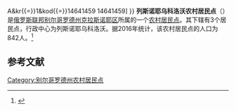 {{Infobox Settlement
| official_name = 列斯诺耶乌科洛沃农村居民点
| native_name = Лесноуколовское сельское поселение
| settlement_type = [[农村居民点|农村居民点]]
| subdivision_type = [[国家|国家]]
| subdivision_type1 = [[州_(俄罗斯)|州]]
| subdivision_type2 = [[区_(苏联)|区]]
| subdivision_name = {{RUS}}
| subdivision_name1 = [[别尔哥罗德州|别尔哥罗德州]]
| subdivision_name2 = [[克拉斯诺耶区|克拉斯诺耶区]]
| seat_type = 行政中心
| seat = 列斯诺耶乌科洛沃
| population_as_of=2016
| population_footnotes = <ref name=stat />
| population_total = 842
| coordinates_display = inline,title
| latd = 50 | latm = 54 | lats = 45 | latNS = N
| longd = 38 | longm = 50 | longs = 16 | longEW = E
| timezone = [[莫斯科时间|MSK]]
| utc_offset = +3
| blank_name = [[俄罗斯市政土地区划代码|OKTMO编码]]
| blank_info = [http://classif.spb.ru/classificators/view/tma.php?st{{=}}A&kr{{=}}1&kod{{=}}14641459 14641459]
}}
'''列斯诺耶乌科洛沃农村居民点'''（{{lang-ru|Лесноуколовское сельское поселение}}）是[[俄罗斯联邦|俄罗斯联邦]][[别尔哥罗德州|别尔哥罗德州]][[克拉斯诺耶区|克拉斯诺耶区]]所属的一个[[农村居民点|农村居民点]]。其下辖有3个居民点，行政中心为列斯诺耶乌科洛沃。据2016年统计，该农村居民点的人口为842人。<ref name=stat>{{cite web |url=http://www.gubkinadm.ru/gorod/images/stories/foto/okrug/pasportggo.rar |title=Паспорт Губкинского городского округа на 1 января 2016 года |accessdate=2016-02-02 |archiveurl=https://www.webcitation.org/6ezlnsjoC?url=http://www.gubkinadm.ru/gorod/images/stories/foto/okrug/pasportggo.rar |archivedate=2016-02-02 |language=ru |deadurl=yes }}</ref>

== 参考文献 ==
{{reflist}}

{{Russia-stub}}

[[Category:别尔哥罗德州农村居民点|Category:别尔哥罗德州农村居民点]]